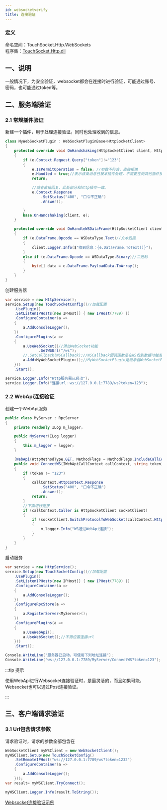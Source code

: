 ```yaml
---
id: websocketverify
title: 连接验证
---
```


### 定义

命名空间：TouchSocket.Http.WebSockets <br/>
程序集：[TouchSocket.Http.dll](https://www.nuget.org/packages/TouchSocket.Http)

## 一、说明

一般情况下，为安全验证，websocket都会在连接时进行验证，可能通过账号、密码，也可能通过token等。

## 二、服务端验证

### 2.1 常规插件验证

新建一个插件，用于处理连接验证。同时也处理收到的信息。

```csharp
class MyWebSocketPlugin : WebSocketPluginBase<HttpSocketClient>
{
    protected override void OnHandshaking(HttpSocketClient client, HttpContextEventArgs e)
    {
        if (e.Context.Request.Query["token"]!="123")
        {
            e.IsPermitOperation = false; //参数不符合，直接拒绝
            e.Handled = true;//表示该条消息已被本插件处理，不需要在向其他插件投递了。
            return;

            //或者直接回复，此处部分和http操作一致。
            e.Context.Response
                .SetStatus("400", "口令不正确")
                .Answer();

        }
        base.OnHandshaking(client, e);
    }

    protected override void OnHandleWSDataFrame(HttpSocketClient client, WSDataFrameEventArgs e)
    {
        if (e.DataFrame.Opcode == WSDataType.Text)//文本数据
        {
            client.Logger.Info($"收到信息：{e.DataFrame.ToText()}");
        }
        else if (e.DataFrame.Opcode == WSDataType.Binary)//二进制
        {
            byte[] data = e.DataFrame.PayloadData.ToArray();
        }
    }
}

```

创建服务器

```csharp
var service = new HttpService();
service.Setup(new TouchSocketConfig()//加载配置
    .UsePlugin()
    .SetListenIPHosts(new IPHost[] { new IPHost(7789) })
    .ConfigureContainer(a =>
    {
        a.AddConsoleLogger();
    })
    .ConfigurePlugins(a =>
    {
        a.UseWebSocket()//添加WebSocket功能
               .SetWSUrl("/ws");
        //.SetCallback(WSCallback);//WSCallback回调函数是在WS收到数据时触发回调的。下面会用插件，所以我们不使用这种方式
        a.Add<MyWebSocketPlugin>();//MyWebSocketPlugin是继承自WebSocketPluginBase的插件。
    }))
    .Start();

service.Logger.Info("Http服务器已启动");
service.Logger.Info("连接url：ws://127.0.0.1:7789/ws?token=123");
```

### 2.2 WebApi连接验证

创建一个WebApi服务

```csharp
public class MyServer : RpcServer
{
    private readonly ILog m_logger;

    public MyServer(ILog logger)
    {
        this.m_logger = logger;
    }

    [WebApi(HttpMethodType.GET, MethodFlags = MethodFlags.IncludeCallContext)]
    public void ConnectWS(IWebApiCallContext callContext, string token)
    {
        if (token != "123")
        {
            callContext.HttpContext.Response
                .SetStatus("400", "口令不正确")
                .Answer();
            return;
        }
        //下面进行连接
        if (callContext.Caller is HttpSocketClient socketClient)
        {
            if (socketClient.SwitchProtocolToWebSocket(callContext.HttpContext))
            {
                m_logger.Info("WS通过WebApi连接");
            }
        }
    }
}
```

启动服务

```csharp
var service = new HttpService();
service.Setup(new TouchSocketConfig()//加载配置
    .UsePlugin()
    .SetListenIPHosts(new IPHost[] { new IPHost(7789) })
    .ConfigureContainer(a =>
    {
        a.AddConsoleLogger();
    })
    .ConfigureRpcStore(a =>
    {
        a.RegisterServer<MyServer>();
    })
    .ConfigurePlugins(a =>
    {
        a.UseWebApi();
        a.UseWebSocket();//不用设置连接url
    }))
    .Start();

Console.WriteLine("服务器已启动，可使用下列地址连接");
Console.WriteLine("ws://127.0.0.1:7789/MyServer/ConnectWS?token=123");
```

:::tip 提示

使用WebApi进行Websocket连接验证时，是最灵活的，而且如果可能，Websocket也可以通过Post连接验证。

:::  

## 三、客户端请求验证

### 3.1 Url包含请求参数

请求验证时，请求的参数全部包含在

```csharp
WebSocketClient myWSClient = new WebSocketClient();
myWSClient.Setup(new TouchSocketConfig()
    .SetRemoteIPHost("ws://127.0.0.1:7789/ws?token=1232")
    .ConfigureContainer(a =>
    {
        a.AddConsoleLogger();
    }));
var result= myWSClient.TryConnect();

myWSClient.Logger.Info(result.ToString());

```

[Websocket连接验证示例](https://gitee.com/RRQM_Home/TouchSocket/tree/master/examples/WebSocket%E7%AE%80%E5%8D%95%E7%A4%BA%E4%BE%8B/WS%E8%BF%9E%E6%8E%A5%E9%AA%8C%E8%AF%81/WSVerifyConsoleApp)
